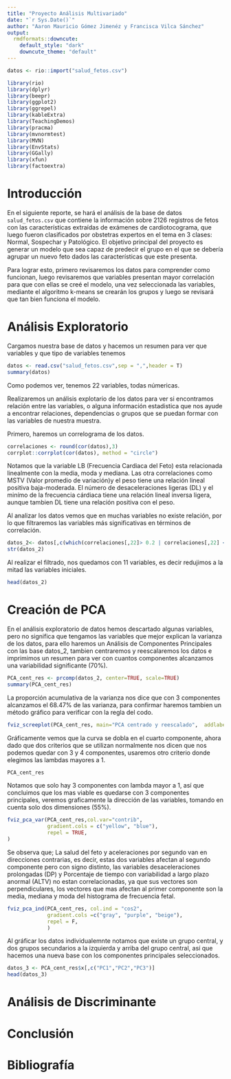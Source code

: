 ```yaml
---
title: "Proyecto Análisis Multivariado"
date: "`r Sys.Date()`"
author: "Aaron Mauricio Gómez Jimenéz y Francisca Vilca Sánchez"
output:
  rmdformats::downcute:
    default_style: "dark"
    downcute_theme: "default"
---
```


```r
datos <- rio::import("salud_fetos.csv")

library(rio)
library(dplyr)
library(beepr)
library(ggplot2)
library(ggrepel)
library(kableExtra)
library(TeachingDemos)
library(pracma)
library(mvnormtest)
library(MVN)
library(EnvStats)
library(GGally)
library(xfun)
library(factoextra)
```

# Introducción 

En el siguiente reporte, se hará el análisis de la base de datos `salud_fetos.csv` que contiene la información sobre 2126  registros de fetos con las características extraídas de exámenes de cardiotocograma, que luego fueron clasificados por obstetras expertos en el tema en 3 clases: Normal, Sospechar y Patológico. El objetivo principal del proyecto es generar un modelo que sea capaz de predecir el grupo en el que se debería agrupar un nuevo feto dados las características que este presenta.

Para lograr esto, primero revisaremos los datos para comprender como funcionan, luego revisaremos que variables presentan mayor correlación para que con ellas se creé el modelo, una vez seleccionada las variables, mediante el algoritmo k-means se crearán los grupos y luego se revisará que tan bien funciona el modelo.

# Análisis Exploratorio

Cargamos nuestra base de datos y hacemos un resumen para ver que variables y que tipo de variables tenemos

```r
datos <- read.csv("salud_fetos.csv",sep = ",",header = T)
summary(datos)
```

Como podemos ver, tenemos 22 variables, todas númericas.


Realizaremos un análisis explotario de los datos para ver si encontramos relación entre las variables, o alguna información estadistica que nos ayude a encontrar relaciones, dependencias o grupos que se puedan formar con las variables de nuestra muestra.

Primero, haremos un correlograma de los datos.

```r
correlaciones <- round(cor(datos),3)
corrplot::corrplot(cor(datos), method = "circle")
```

Notamos que la variable LB (Frecuencia Cardiaca del Feto) esta relacionada linealmente con la media, moda y mediana.
Las otra correlaciones como MSTV (Valor promedio de variación)y el peso tiene una relación lineal positiva baja-moderada.
El número de desaceleraciones ligeras (DL) y el minímo de la frecuencia cárdiaca tiene una relación lineal inversa ligera, aunque tambien DL tiene una relación positiva con el peso.

Al analizar los datos vemos que en muchas variables no existe relación, por lo que filtraremos las variables más significativas en términos de correlación.

```r
datos_2<- datos[,c(which(correlaciones[,22]> 0.2 | correlaciones[,22] < -0.2))]
str(datos_2)
```
Al realizar el filtrado, nos quedamos con 11 variables, es decir redujimos a la mitad las variables iniciales.

```r
head(datos_2)
```

# Creación de PCA

En el análisis exploratorio de datos hemos descartado algunas variables, pero no significa que tengamos las variables que mejor explican la varianza de los datos, para ello haremos un Análisis de Componentes Principales con las base datos_2, tambien centraremos y reescalaremos los datos e imprimimos un resumen para ver con cuantos componentes alcanzamos una variabilidad significante (70%).

```r
PCA_cent_res <- prcomp(datos_2, center=TRUE, scale=TRUE)
summary(PCA_cent_res)
```

La proporción acumulativa de la varianza nos dice que con 3 componentes alcanzamos el 68.47% de las varianza, para confirmar haremos tambien un método gráfico para verificar con la regla del codo.

```r
fviz_screeplot(PCA_cent_res, main="PCA centrado y reescalado",  addlabels = TRUE)
```

Gráficamente vemos que la curva se dobla en el cuarto componente, ahora dado que dos criterios que se utilizan normalmente nos dicen que nos podemos quedar con 3 y 4 componentes, usaremos otro criterio donde elegimos las lambdas mayores a 1.

```r
PCA_cent_res
```


Notamos que solo hay 3 componentes con lambda mayor a 1, así que concluimos que los mas viable es quedarse con 3 componentes principales, veremos graficamente la dirección de las variables, tomando en cuenta solo dos dimensiones (55%).

```r
fviz_pca_var(PCA_cent_res,col.var="contrib",
             gradient.cols = c("yellow", "blue"),
             repel = TRUE,  
)
```

Se observa que; La salud del feto y aceleraciones por segundo van en direcciones contrarias, es decir, estas dos variables afectan al segundo componente pero con signo distinto, las variables desaceleraciones prolongadas (DP) y  Porcentaje de tiempo con variabilidad a largo plazo anormal (ALTV) no estan correlacionadas, ya que sus vectores son perpendiculares, los vectores que mas afectan al primer componente son la media, mediana y moda del histograma de frecuencia fetal.


```r
fviz_pca_ind(PCA_cent_res, col.ind = "cos2", 
             gradient.cols =c("gray", "purple", "beige"),
             repel = F, 
             )
```

Al gráficar los datos individualemnte notamos que existe un grupo central, y dos grupos secundarios a la izquierda y arriba del grupo central, así que hacemos una nueva base con los componentes principales seleccionados.

```r
datos_3 <- PCA_cent_res$x[,c("PC1","PC2","PC3")]
head(datos_3)
```



# Análisis de Discriminante 

# Conclusión

# Bibliografía

